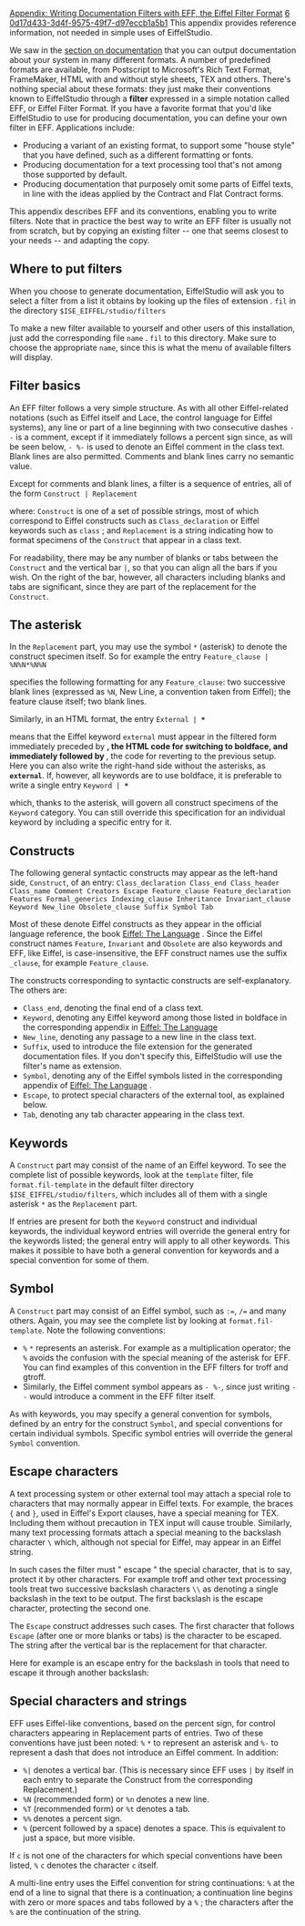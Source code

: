 [[Property:title|Appendix: Writing Documentation Filters with EFF, the Eiffel Filter Format]]
[[Property:weight|6]]
[[Property:uuid|0d17d433-3d4f-9575-49f7-d97eccb1a5b1]]
This appendix provides reference information, not needed in simple uses of EiffelStudio.

We saw in the [[PRODUCING AND EXPORTING DOCUMENTATION|section on documentation]]  that you can output documentation about your system in many different formats. A number of predefined formats are available, from Postscript to Microsoft's Rich Text Format, FrameMaker, HTML with and without style sheets, TEX and others. There's nothing special about these formats: they just make their conventions known to EiffelStudio through a '''filter''' expressed in a simple notation called EFF, or Eiffel Filter Format. If you have a favorite format that you'd like EiffelStudio to use for producing documentation, you can define your own filter in EFF. Applications include: 
* Producing a variant of an existing format, to support some "house style" that you have defined, such as a different formatting or fonts.
* Producing documentation for a text processing tool that's not among those supported by default.
* Producing documentation that purposely omit some parts of Eiffel texts, in line with the ideas applied by the Contract and Flat Contract forms.

This appendix describes EFF and its conventions, enabling you to write filters. Note that in practice the best way to write an EFF filter is usually not from scratch, but by copying an existing filter -- one that seems closest to your needs -- and adapting the copy.

==Where to put filters==

When you choose to generate documentation, EiffelStudio will ask you to select a filter from a list it obtains by looking up the files of extension <span>.</span> <code>fil</code> in the directory 
<code>$ISE_EIFFEL/studio/filters</code>

To make a new filter available to yourself and other users of this installation, just add the corresponding file <code>name</code> <span>.</span> <code>fil</code> to this directory. Make sure to choose the appropriate <code>name</code>, since this is what the menu of available filters will display. 

==Filter basics==

An EFF filter follows a very simple structure. As with all other Eiffel-related notations (such as Eiffel itself and Lace, the control language for Eiffel systems), any line or part of a line beginning with two consecutive dashes <code>--</code> is a comment, except if it immediately follows a percent sign since, as will be seen below, <code>- %-</code> is used to denote an Eiffel comment in the class text. Blank lines are also permitted. Comments and blank lines carry no semantic value. 

Except for comments and blank lines, a filter is a sequence of entries, all of the form
<code>Construct | Replacement</code>

where: <code>Construct</code> is one of a set of possible strings, most of which correspond to Eiffel constructs such as <code>Class_declaration</code> or Eiffel keywords such as <code>class</code> ; and <code>Replacement</code> is a string indicating how to format specimens of the <code>Construct</code> that appear in a class text. 

For readability, there may be any number of blanks or tabs between the <code>Construct</code> and the vertical bar <code>|</code>, so that you can align all the bars if you wish. On the right of the bar, however, all characters including blanks and tabs are significant, since they are part of the replacement for the <code>Construct</code>. 

==The asterisk==

In the <code>Replacement</code> part, you may use the symbol <code>*</code> (asterisk) to denote the construct specimen itself. So for example the entry 
<code>Feature_clause | %N%N*%N%N</code>

specifies the following formatting for any <code>Feature_clause</code>: two successive blank lines (expressed as <code>%N</code>, New Line, a convention taken from Eiffel); the feature clause itself; two blank lines. 

Similarly, in an HTML format, the entry
<code>External |<B> * </B></code>

means that the Eiffel keyword <code>external</code> must appear in the filtered form immediately preceded by <code><B></code>, the HTML code for switching to boldface, and immediately followed by <code></B></code>, the code for reverting to the previous setup. Here you can also write the right-hand side without the asterisks, as <code><B>external</B></code>. If, however, all keywords are to use boldface, it is preferable to write a single entry 
<code>Keyword |<B> * </B></code>

which, thanks to the asterisk, will govern all construct specimens of the <code>Keyword</code> category. You can still override this specification for an individual keyword by including a specific entry for it. 

==Constructs==

The following general syntactic constructs may appear as the left-hand side, <code>Construct</code>, of an entry: 
<code>
Class_declaration
Class_end
Class_header
Class_name
Comment
Creators
Escape
Feature_clause
Feature_declaration
Features
Formal_generics
Indexing_clause
Inheritance
Invariant_clause
Keyword
New_line
Obsolete_clause
Suffix
Symbol
Tab
</code>

Most of these denote Eiffel constructs as they appear in the official language reference, the book <span> [[Eiffel: The Language]] </span>. Since the Eiffel construct names <code>Feature</code>, <code>Invariant</code> and <code>Obsolete</code> are also keywords and EFF, like Eiffel, is case-insensitive, the EFF construct names use the suffix <code>_clause</code>, for example <code>Feature_clause</code>. 

The constructs corresponding to syntactic constructs are self-explanatory. The others are:
*  <code>Class_end</code>, denoting the final end of a class text. 
*  <code>Keyword</code>, denoting any Eiffel keyword among those listed in boldface in the corresponding appendix in <span> [[Eiffel: The Language]] </span> 
*  <code>New_line</code>, denoting any passage to a new line in the class text. 
*  <code>Suffix</code>, used to introduce the file extension for the generated documentation files. If you don't specify this, EiffelStudio will use the filter's name as extension. 
*  <code>Symbol</code>, denoting any of the Eiffel symbols listed in the corresponding appendix of <span> [[Eiffel: The Language]] </span>. 
*  <code>Escape</code>, to protect special characters of the external tool, as explained below. 
*  <code>Tab</code>, denoting any tab character appearing in the class text. 

==Keywords==

A <code>Construct</code> part may consist of the name of an Eiffel keyword. To see the complete list of possible keywords, look at the <code>template</code> filter, file <code>format.fil-template</code> in the default filter directory <code>$ISE_EIFFEL/studio/filters</code>, which includes all of them with a single asterisk <code>*</code> as the <code>Replacement</code> part. 

If entries are present for both the <code>Keyword</code> construct and individual keywords, the individual keyword entries will override the general entry for the keywords listed; the general entry will apply to all other keywords. This makes it possible to have both a general convention for keywords and a special convention for some of them. 

==Symbol==

A <code>Construct</code> part may consist of an Eiffel symbol, such as <code>:=</code>, <code>/=</code> and many others. Again, you may see the complete list by looking at <code>format.fil-template</code>. Note the following conventions: 
*  <code>%</code> <code>*</code> represents an asterisk. For example as a multiplication operator; the <code>%</code> avoids the confusion with the special meaning of the asterisk for EFF. You can find examples of this convention in the EFF filters for troff and gtroff. 
* Similarly, the Eiffel comment symbol appears as <code>- %-</code>, since just writing <code>- -</code> would introduce a comment in the EFF filter itself. 

As with keywords, you may specify a general convention for symbols, defined by an entry for the construct <code>Symbol</code>, and special conventions for certain individual symbols. Specific symbol entries will override the general <code>Symbol</code> convention. 

==Escape characters==

A text processing system or other external tool may attach a special role to characters that may normally appear in Eiffel texts. For example, the braces <code>{</code> and <code>}</code>, used in Eiffel's Export clauses, have a special meaning for TEX. Including them without precaution in TEX input will cause trouble. Similarly, many text processing formats attach a special meaning to the backslash character <code>\</code> which, although not special for Eiffel, may appear in an Eiffel string. 

In such cases the filter must " <span>escape</span> " the special character, that is to say, protect it by other characters. For example troff and other text processing tools treat two successive backslash characters <code>\\</code> as denoting a single backslash in the text to be output. The first backslash is the escape character, protecting the second one. 

The <code>Escape</code> construct addresses such cases. The first character that follows <code>Escape</code> (after one or more blanks or tabs) is the character to be escaped. The string after the vertical bar is the replacement for that character. 

Here for example is an escape entry for the backslash in tools that need to escape it through another backslash:

==Special characters and strings==

EFF uses Eiffel-like conventions, based on the percent sign, for control characters appearing in <span>Replacement</span> parts of entries. Two of these conventions have just been noted: <code>%</code> <code>*</code> to represent an asterisk and <code>%-</code> to represent a dash that does not introduce an Eiffel comment. In addition: 
*  <code>%|</code> denotes a vertical bar. (This is necessary since EFF uses <code>|</code> by itself in each entry to separate the <span>Construct</span> from the corresponding <span>Replacement</span>.) 
*  <code>%N</code> (recommended form) or <code>%n</code> denotes a new line. 
*  <code>%T</code> (recommended form) or <code>%t</code> denotes a tab. 
*  <code>%%</code> denotes a percent sign. 
*  <code>%</code> (percent followed by a space) denotes a space. This is equivalent to just a space, but more visible. 

If <code>c</code> is not one of the characters for which special conventions have been listed, <code>%</code> <code>c</code> denotes the character <code>c</code> itself. 

A multi-line entry uses the Eiffel convention for string continuations: <code>%</code> at the end of a line to signal that there is a continuation; a continuation line begins with zero or more spaces and tabs followed by a <code>%</code> ; the characters after the <code>%</code> are the continuation of the string. 

